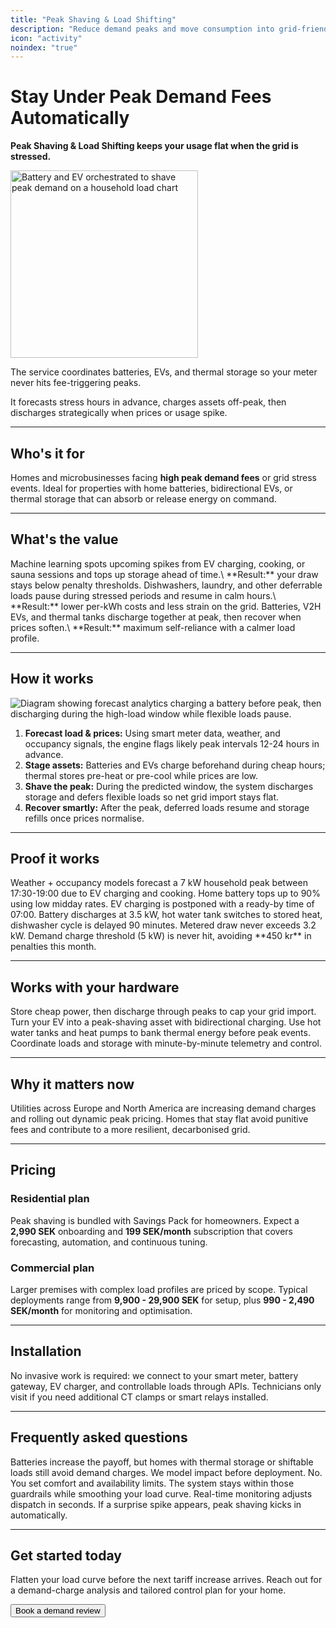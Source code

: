```yaml
---
title: "Peak Shaving & Load Shifting"
description: "Reduce demand peaks and move consumption into grid-friendly windows to avoid punitive charges."
icon: "activity"
noindex: "true"
---
```


# Stay Under Peak Demand Fees Automatically

**Peak Shaving & Load Shifting keeps your usage flat when the grid is stressed.**

<img
  src="/images/hero-light.png"
  alt="Battery and EV orchestrated to shave peak demand on a household load chart"
  noZoom={true}
  height="300"
  className="rounded-xl"
/>

The service coordinates batteries, EVs, and thermal storage so your meter never hits fee-triggering peaks.

It forecasts stress hours in advance, charges assets off-peak, then discharges strategically when prices or usage spike.

---

## Who's it for

Homes and microbusinesses facing **high peak demand fees** or grid stress events. Ideal for properties with home batteries, bidirectional EVs, or thermal storage that can absorb or release energy on command.

---

## What's the value

<CardGroup cols={1}>
  <Card title="Forecast and flatten peaks" icon="waveform">
    Machine learning spots upcoming spikes from EV charging, cooking, or sauna sessions and tops up storage ahead of time.\
    **Result:** your draw stays below penalty thresholds.
  </Card>
  <Card title="Move flexible loads out of danger" icon="repeat">
    Dishwashers, laundry, and other deferrable loads pause during stressed periods and resume in calm hours.\
    **Result:** lower per-kWh costs and less strain on the grid.
  </Card>
  <Card title="Coordinate every storage asset" icon="battery-charging">
    Batteries, V2H EVs, and thermal tanks discharge together at peak, then recover when prices soften.\
    **Result:** maximum self-reliance with a calmer load profile.
  </Card>
</CardGroup>

---

## How it works

![Diagram showing forecast analytics charging a battery before peak, then discharging during the high-load window while flexible loads pause.](/images/hero-dark.png)

1. **Forecast load & prices:** Using smart meter data, weather, and occupancy signals, the engine flags likely peak intervals 12-24 hours in advance.
2. **Stage assets:** Batteries and EVs charge beforehand during cheap hours; thermal stores pre-heat or pre-cool while prices are low.
3. **Shave the peak:** During the predicted window, the system discharges storage and defers flexible loads so net grid import stays flat.
4. **Recover smartly:** After the peak, deferred loads resume and storage refills once prices normalise.

---

## Proof it works

<Steps>
  <Step title="15:00 - Forecast detects spike">
    Weather + occupancy models forecast a 7 kW household peak between 17:30-19:00 due to EV charging and cooking.
  </Step>
  <Step title="16:00 - Assets charge off-peak">
    Home battery tops up to 90% using low midday rates. EV charging is postponed with a ready-by time of 07:00.
  </Step>
  <Step title="17:30 - Peak begins">
    Battery discharges at 3.5 kW, hot water tank switches to stored heat, dishwasher cycle is delayed 90 minutes.
  </Step>
  <Step title="19:00 - Peak avoided">
    Metered draw never exceeds 3.2 kW. Demand charge threshold (5 kW) is never hit, avoiding **450 kr** in penalties this month.
  </Step>
</Steps>

---

## Works with your hardware

<CardGroup cols={2}>
  <Card title="Home Batteries" icon="battery">
    Store cheap power, then discharge through peaks to cap your grid import.
  </Card>
  <Card title="Vehicle-to-Home" icon="car">
    Turn your EV into a peak-shaving asset with bidirectional charging.
  </Card>
  <Card title="Thermal Storage" icon="flame">
    Use hot water tanks and heat pumps to bank thermal energy before peak events.
  </Card>
  <Card title="Automation Platform" icon="cog">
    Coordinate loads and storage with minute-by-minute telemetry and control.
  </Card>
</CardGroup>

---

## Why it matters now

Utilities across Europe and North America are increasing demand charges and rolling out dynamic peak pricing. Homes that stay flat avoid punitive fees and contribute to a more resilient, decarbonised grid.

---

## Pricing

### Residential plan

Peak shaving is bundled with Savings Pack for homeowners. Expect a **2,990 SEK** onboarding and **199 SEK/month** subscription that covers forecasting, automation, and continuous tuning.

### Commercial plan

Larger premises with complex load profiles are priced by scope. Typical deployments range from **9,900 - 29,900 SEK** for setup, plus **990 - 2,490 SEK/month** for monitoring and optimisation.

---

## Installation

No invasive work is required: we connect to your smart meter, battery gateway, EV charger, and controllable loads through APIs. Technicians only visit if you need additional CT clamps or smart relays installed.

---

## Frequently asked questions

<AccordionGroup>
  <Accordion title="Do I need a battery to benefit?">
    Batteries increase the payoff, but homes with thermal storage or shiftable loads still avoid demand charges. We model impact before deployment.
  </Accordion>
  <Accordion title="Will this interfere with my daily routines?">
    No. You set comfort and availability limits. The system stays within those guardrails while smoothing your load curve.
  </Accordion>
  <Accordion title="How quickly does the system react to unexpected peaks?">
    Real-time monitoring adjusts dispatch in seconds. If a surprise spike appears, peak shaving kicks in automatically.
  </Accordion>
</AccordionGroup>

---

## Get started today

Flatten your load curve before the next tariff increase arrives. Reach out for a demand-charge analysis and tailored control plan for your home.

<Button href="/get-started" variant="primary" className="mt-4">
  Book a demand review
</Button>
